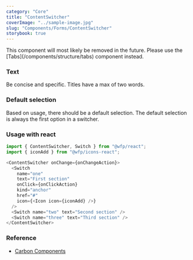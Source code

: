 ```yaml
---
category: "Core"
title: "ContentSwitcher"
coverImage: "../sample-image.jpg"
slug: "Components/Forms/ContentSwitcher"
storybook: true
---
```


<Callout kind="warning" title="Documentation is outdate">
  This component will most likely be removed in the future. Please use the
  [Tabs](/components/structure/tabs) component instead.
</Callout>

### Text

Be concise and specific. Titles have a max of two words.

### Default selection

Based on usage, there should be a default selection. The default selection is always the first option in a switcher.

### Usage with react

```js
import { ContentSwitcher, Switch } from "@wfp/react";
import { iconAdd } from "@wfp/icons-react";
```

```js
<ContentSwitcher onChange={onChangeAction}>
  <Switch
    name="one"
    text="First section"
    onClick={onClickAction}
    kind="anchor"
    href="#"
    icon={<Icon icon={iconAdd} />}
  />
  <Switch name="two" text="Second section" />
  <Switch name="three" text="Third section" />
</ContentSwitcher>
```

### Reference

- [Carbon Components](https://www.carbondesignsystem.com/components/content-switcher/code)
